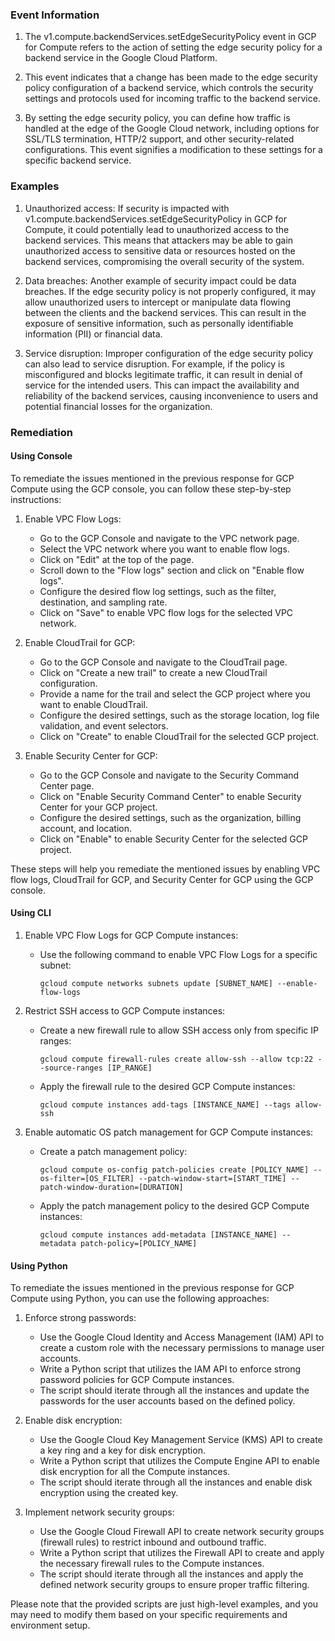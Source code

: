 
### Event Information

1. The v1.compute.backendServices.setEdgeSecurityPolicy event in GCP for Compute refers to the action of setting the edge security policy for a backend service in the Google Cloud Platform.

2. This event indicates that a change has been made to the edge security policy configuration of a backend service, which controls the security settings and protocols used for incoming traffic to the backend service.

3. By setting the edge security policy, you can define how traffic is handled at the edge of the Google Cloud network, including options for SSL/TLS termination, HTTP/2 support, and other security-related configurations. This event signifies a modification to these settings for a specific backend service.


### Examples

1. Unauthorized access: If security is impacted with v1.compute.backendServices.setEdgeSecurityPolicy in GCP for Compute, it could potentially lead to unauthorized access to the backend services. This means that attackers may be able to gain unauthorized access to sensitive data or resources hosted on the backend services, compromising the overall security of the system.

2. Data breaches: Another example of security impact could be data breaches. If the edge security policy is not properly configured, it may allow unauthorized users to intercept or manipulate data flowing between the clients and the backend services. This can result in the exposure of sensitive information, such as personally identifiable information (PII) or financial data.

3. Service disruption: Improper configuration of the edge security policy can also lead to service disruption. For example, if the policy is misconfigured and blocks legitimate traffic, it can result in denial of service for the intended users. This can impact the availability and reliability of the backend services, causing inconvenience to users and potential financial losses for the organization.

### Remediation

#### Using Console

To remediate the issues mentioned in the previous response for GCP Compute using the GCP console, you can follow these step-by-step instructions:

1. Enable VPC Flow Logs:
   - Go to the GCP Console and navigate to the VPC network page.
   - Select the VPC network where you want to enable flow logs.
   - Click on "Edit" at the top of the page.
   - Scroll down to the "Flow logs" section and click on "Enable flow logs".
   - Configure the desired flow log settings, such as the filter, destination, and sampling rate.
   - Click on "Save" to enable VPC flow logs for the selected VPC network.

2. Enable CloudTrail for GCP:
   - Go to the GCP Console and navigate to the CloudTrail page.
   - Click on "Create a new trail" to create a new CloudTrail configuration.
   - Provide a name for the trail and select the GCP project where you want to enable CloudTrail.
   - Configure the desired settings, such as the storage location, log file validation, and event selectors.
   - Click on "Create" to enable CloudTrail for the selected GCP project.

3. Enable Security Center for GCP:
   - Go to the GCP Console and navigate to the Security Command Center page.
   - Click on "Enable Security Command Center" to enable Security Center for your GCP project.
   - Configure the desired settings, such as the organization, billing account, and location.
   - Click on "Enable" to enable Security Center for the selected GCP project.

These steps will help you remediate the mentioned issues by enabling VPC flow logs, CloudTrail for GCP, and Security Center for GCP using the GCP console.

#### Using CLI

1. Enable VPC Flow Logs for GCP Compute instances:
   - Use the following command to enable VPC Flow Logs for a specific subnet:
     ```
     gcloud compute networks subnets update [SUBNET_NAME] --enable-flow-logs
     ```

2. Restrict SSH access to GCP Compute instances:
   - Create a new firewall rule to allow SSH access only from specific IP ranges:
     ```
     gcloud compute firewall-rules create allow-ssh --allow tcp:22 --source-ranges [IP_RANGE]
     ```
   - Apply the firewall rule to the desired GCP Compute instances:
     ```
     gcloud compute instances add-tags [INSTANCE_NAME] --tags allow-ssh
     ```

3. Enable automatic OS patch management for GCP Compute instances:
   - Create a patch management policy:
     ```
     gcloud compute os-config patch-policies create [POLICY_NAME] --os-filter=[OS_FILTER] --patch-window-start=[START_TIME] --patch-window-duration=[DURATION]
     ```
   - Apply the patch management policy to the desired GCP Compute instances:
     ```
     gcloud compute instances add-metadata [INSTANCE_NAME] --metadata patch-policy=[POLICY_NAME]
     ```

#### Using Python

To remediate the issues mentioned in the previous response for GCP Compute using Python, you can use the following approaches:

1. Enforce strong passwords:
   - Use the Google Cloud Identity and Access Management (IAM) API to create a custom role with the necessary permissions to manage user accounts.
   - Write a Python script that utilizes the IAM API to enforce strong password policies for GCP Compute instances.
   - The script should iterate through all the instances and update the passwords for the user accounts based on the defined policy.

2. Enable disk encryption:
   - Use the Google Cloud Key Management Service (KMS) API to create a key ring and a key for disk encryption.
   - Write a Python script that utilizes the Compute Engine API to enable disk encryption for all the Compute instances.
   - The script should iterate through all the instances and enable disk encryption using the created key.

3. Implement network security groups:
   - Use the Google Cloud Firewall API to create network security groups (firewall rules) to restrict inbound and outbound traffic.
   - Write a Python script that utilizes the Firewall API to create and apply the necessary firewall rules to the Compute instances.
   - The script should iterate through all the instances and apply the defined network security groups to ensure proper traffic filtering.

Please note that the provided scripts are just high-level examples, and you may need to modify them based on your specific requirements and environment setup.


